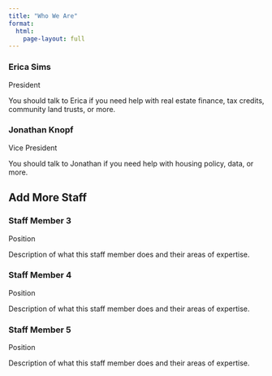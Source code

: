 ```yaml
---
title: "Who We Are"
format: 
  html:
    page-layout: full
---
```


```{=html}
<div class="container">
  <div class="row">
    <div class="col-md-6 mb-4">
      <div class="listing-box">
        <h3 class="listing-box-title">Erica Sims</h3>
        <p class="listing-box-subtitle">President</p>
        <p>You should talk to Erica if you need help with real estate finance, tax credits, community land trusts, or more.</p>
      </div>
    </div>
    
    <div class="col-md-6 mb-4">
      <div class="listing-box">
        <h3 class="listing-box-title">Jonathan Knopf</h3>
        <p class="listing-box-subtitle">Vice President</p>
        <p>You should talk to Jonathan if you need help with housing policy, data, or more.</p>
      </div>
    </div>
  </div>
</div>
```

## Add More Staff

```{=html}
<div class="container mt-4">
  <div class="row">
    <div class="col-md-4 mb-4">
      <div class="listing-box">
        <h3 class="listing-box-title">Staff Member 3</h3>
        <p class="listing-box-subtitle">Position</p>
        <p>Description of what this staff member does and their areas of expertise.</p>
      </div>
    </div>
    
    <div class="col-md-4 mb-4">
      <div class="listing-box">
        <h3 class="listing-box-title">Staff Member 4</h3>
        <p class="listing-box-subtitle">Position</p>
        <p>Description of what this staff member does and their areas of expertise.</p>
      </div>
    </div>
    
    <div class="col-md-4 mb-4">
      <div class="listing-box">
        <h3 class="listing-box-title">Staff Member 5</h3>
        <p class="listing-box-subtitle">Position</p>
        <p>Description of what this staff member does and their areas of expertise.</p>
      </div>
    </div>
  </div>
</div>
```